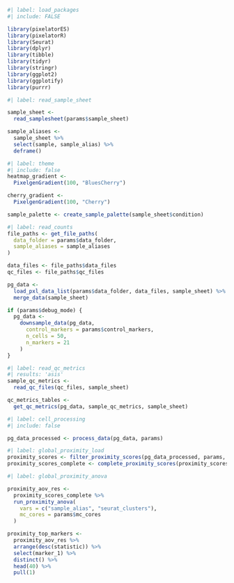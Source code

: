 
```r
#| label: load_packages
#| include: FALSE

library(pixelatorES)
library(pixelatorR)
library(Seurat)
library(dplyr)
library(tibble)
library(tidyr)
library(stringr)
library(ggplot2)
library(ggplotify)
library(purrr)
```

```r
#| label: read_sample_sheet

sample_sheet <-
  read_samplesheet(params$sample_sheet)

sample_aliases <-
  sample_sheet %>%
  select(sample, sample_alias) %>%
  deframe()
```

```r
#| label: theme
#| include: false
heatmap_gradient <-
  PixelgenGradient(100, "BluesCherry")

cherry_gradient <-
  PixelgenGradient(100, "Cherry")

sample_palette <- create_sample_palette(sample_sheet$condition)
```

```r
#| label: read_counts
file_paths <- get_file_paths(
  data_folder = params$data_folder,
  sample_aliases = sample_aliases
)

data_files <- file_paths$data_files
qc_files <- file_paths$qc_files

pg_data <-
  load_pxl_data_list(params$data_folder, data_files, sample_sheet) %>%
  merge_data(sample_sheet)

if (params$debug_mode) {
  pg_data <-
    downsample_data(pg_data,
      control_markers = params$control_markers,
      n_cells = 50,
      n_markers = 21
    )
}
```

```r
#| label: read_qc_metrics
#| results: 'asis'
sample_qc_metrics <-
  read_qc_files(qc_files, sample_sheet)

qc_metrics_tables <-
  get_qc_metrics(pg_data, sample_qc_metrics, sample_sheet)
```

```r
#| label: cell_processing
#| include: false

pg_data_processed <- process_data(pg_data, params)
```

```r
#| label: global_proximity_load
proximity_scores <- filter_proximity_scores(pg_data_processed, params, sample_levels = sample_aliases)
proximity_scores_complete <- complete_proximity_scores(proximity_scores)
```

```r
#| label: global_proximity_anova

proximity_aov_res <-
  proximity_scores_complete %>%
  run_proximity_anova(
    vars = c("sample_alias", "seurat_clusters"),
    mc_cores = params$mc_cores
  )

proximity_top_markers <-
  proximity_aov_res %>%
  arrange(desc(statistic)) %>%
  select(marker_1) %>%
  distinct() %>%
  head(40) %>%
  pull(1)
```
